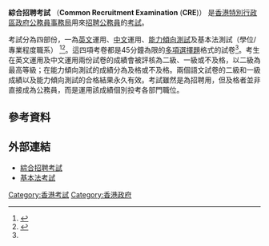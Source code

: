 '''綜合招聘考試''' （'''Common Recruitment Examination''' ('''CRE''')） 是[[香港特別行政區政府|香港特別行政區政府]][[公務員事務局|公務員事務局]]用來[[招聘|招聘]][[公務員|公務員]]的[[考試|考試]]。

考試分為四部份，一為[[英文|英文]]運用、[[中文|中文]]運用、[[能力傾向測試|能力傾向測試]]及基本法測試（學位/專業程度職系）
<ref name="info">{{cite web|url=https://www.csb.gov.hk/tc_chi/recruit/cre/954.html|title=綜合招聘考試|accessdate=2019-09-22|publisher=[[香港特別行政區政府公務員事務局|香港特別行政區政府公務員事務局]]|archive-date=2019-09-21|archive-url=https://web.archive.org/web/20190921182654/https://www.csb.gov.hk/tc_chi/recruit/cre/954.html|dead-url=no}}</ref><ref>{{cite web|url=https://www.psc.gov.hk/english/ann_rep/files/08rep.pdf|title=公務員敍用委員會 二零零八年年報|publisher=公務員敍用委員會|archiveurl=https://web.archive.org/web/20151230190055/https://www.psc.gov.hk/english/ann_rep/files/08rep.pdf|archivedate=2015-12-30|deadurl=yes|accessdate=2020-05-26}}</ref>。這四項考卷都是45分鐘為限的[[多項選擇題|多項選擇題]]格式的試卷<ref name="info"/>。考生在英文運用及中文運用兩份試卷的成績會被評核為二級、一級或不及格，以二級為最高等級；在能力傾向測試的成績分為及格或不及格。兩個語文試卷的二級和一級成績以及能力傾向測試的合格結果永久有效。考試雖然是為招聘用，但及格者並非直接成為公務員，而是運用該成績個別投考各部門職位。

==參考資料==
{{reflist}}

==外部連結==
*[http://www.csb.gov.hk/tc_chi/recruit/cre/949.html 綜合招聘考試] {{Wayback|url=http://www.csb.gov.hk/tc_chi/recruit/cre/949.html |date=20110606035603 }}
*[https://www.teacholic.com/%e3%80%90%e5%85%ac%e5%8b%99%e5%93%a1%e6%8b%9b%e8%81%98%e3%80%91cre-%e5%9f%ba%e6%9c%ac%e6%b3%95%e6%b8%ac%e8%a9%a6%e8%a9%b3%e7%b4%b0%e6%94%bb%e7%95%a5%e5%8f%8a%e5%85%8d%e8%b2%bb%e8%a9%a6%e9%a1%8c/ 基本法考試] {{Wayback|url=https://www.teacholic.com/%e3%80%90%e5%85%ac%e5%8b%99%e5%93%a1%e6%8b%9b%e8%81%98%e3%80%91cre-%e5%9f%ba%e6%9c%ac%e6%b3%95%e6%b8%ac%e8%a9%a6%e8%a9%b3%e7%b4%b0%e6%94%bb%e7%95%a5%e5%8f%8a%e5%85%8d%e8%b2%bb%e8%a9%a6%e9%a1%8c/ |date=20181015143029 }}

[[Category:香港考試|Category:香港考試]]
[[Category:香港政府|Category:香港政府]]
